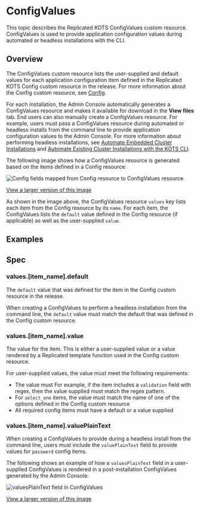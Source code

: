 # ConfigValues

This topic describes the Replicated KOTS ConfigValues custom resource. ConfigValues is used to provide application configuration values during automated or headless installations with the CLI.

## Overview

The ConfigValues custom resource lists the user-supplied and default values for each application configuration item defined in the Replicated KOTS Config custom resource in the release. For more information about the Config custom resource, see [Config](custom-resource-config).

For each installation, the Admin Console automatically generates a ConfigValues resource and makes it available for download in the **View files** tab. End users can also manually create a ConfigValues resource. For example, users must pass a ConfigValues resource during automated or headless installs from the command line to provide application configuration values to the Admin Console. For more information about performing headless installations, see [Automate Embedded Cluster Installations](/enterprise/installing-embedded-automation) and [Automate Existing Cluster Installations with the KOTS CLI](/enterprise/installing-existing-cluster-automation).

The following image shows how a ConfigValues resource is generated based on the items defined in a Config resource:

![Config fields mapped from Config resource to ConfigValues resource](/images/configvalues-diagram.png)

[View a larger version of this image](/images/configvalues-diagram.png)

As shown in the image above, the ConfigValues resource `values` key lists each item from the Config resource by its `name`. For each item, the ConfigValues lists the `default` value defined in the Config resource (if applicable) as well as the user-supplied `value`.

## Examples



## Spec

### values.[item_name].default

The `default` value that was defined for the item in the Config custom resource in the release.

When creating a ConfigValues to perform a headless installation from the command line, the `default` value must match the default that was defined in the Config custom resource.

### values.[item_name].value

The value for the item. This is either a user-supplied value or a value rendered by a Replicated template function used in the Config custom resource.

For user-supplied values, the value must meet the following requirements:
* The value must For example, if the item includes a `validation` field with regex, then the value supplied must match the regex pattern.
* For `select_one` items, the value must match the name of one of the options defined in the Config custom resource
* All required config items must have a default or a value supplied

### values.[item_name].valuePlainText

When creating a ConfigValues to provide during a headless install from the command line, users must include the `valuePlainText` field to provide values for `password` config items.

The following shows an example of how a `valuesPlainText` field in a user-supplied ConfigValues is rendered in a post-installation ConfigValues generated by the Admin Console:

![valuesPlainText field in ConfigValues](/images/configvalues-plaintext.png)

[View a larger version of this image](/images/configvalues-plaintext.png)